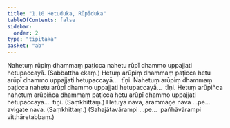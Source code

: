 ```yaml
---
title: "1.10 Hetuduka, Rūpīduka"
tableOfContents: false
sidebar:
  order: 2
type: "tipitaka"
basket: "ab"
---
```



<DynamicBreadcrumb />

<Division number="26">

<Paragraph number="69">
Nahetuṃ rūpiṃ dhammaṃ paṭicca nahetu rūpī dhammo uppajjati hetupaccayā. (Sabbattha ekaṃ.)
</Paragraph>

</Division>
<Division number="27">

<Paragraph number="70">
Hetuṃ arūpiṃ dhammaṃ paṭicca hetu arūpī dhammo uppajjati hetupaccayā…  tīṇi.
</Paragraph>

<Paragraph number="71">
Nahetuṃ arūpiṃ dhammaṃ paṭicca nahetu arūpī dhammo uppajjati hetupaccayā…  tīṇi.
</Paragraph>

<Paragraph number="72">
Hetuṃ arūpiñca nahetuṃ arūpiñca dhammaṃ paṭicca hetu arūpī dhammo uppajjati hetupaccayā…  tīṇi. (Saṃkhittaṃ.)
</Paragraph>

<Paragraph number="73">
Hetuyā nava, ārammaṇe nava …pe…  avigate nava. (Saṃkhittaṃ.)
</Paragraph>

<Paragraph number="74">
(Sahajātavārampi …pe…  pañhāvārampi vitthāretabbaṃ.)
</Paragraph>
</Division>